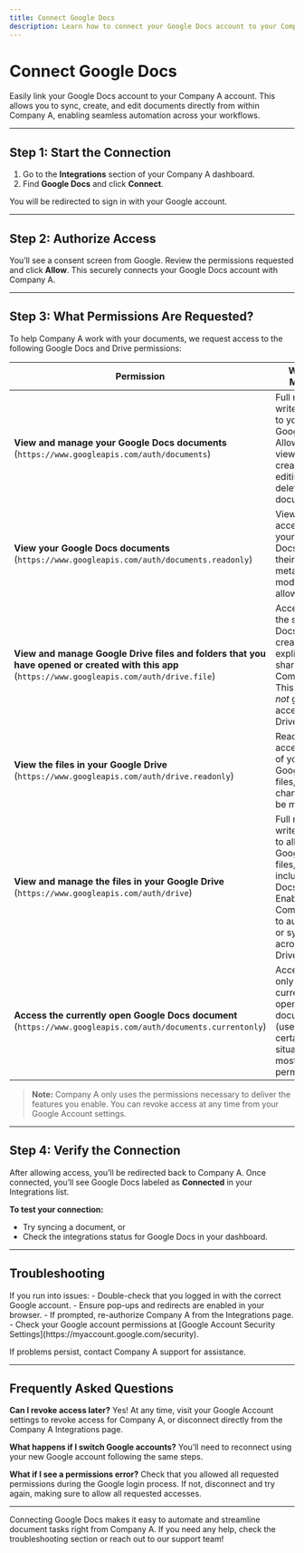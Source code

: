```yaml
---
title: Connect Google Docs
description: Learn how to connect your Google Docs account to your Company A account for document sync and automation.
---
```


# Connect Google Docs

Easily link your Google Docs account to your Company A account. This allows you to sync, create, and edit documents directly from within Company A, enabling seamless automation across your workflows.

---

## Step 1: Start the Connection

1. Go to the **Integrations** section of your Company A dashboard.
2. Find **Google Docs** and click **Connect**.

You will be redirected to sign in with your Google account.

---

## Step 2: Authorize Access

You’ll see a consent screen from Google. Review the permissions requested and click **Allow**. This securely connects your Google Docs account with Company A.

---

## Step 3: What Permissions Are Requested?

To help Company A work with your documents, we request access to the following Google Docs and Drive permissions:

| Permission | What it Means |
| --- | --- |
| **View and manage your Google Docs documents**<br />(`https://www.googleapis.com/auth/documents`) | Full read and write access to your Google Docs. Allows viewing, creating, editing, and deleting documents. |
| **View your Google Docs documents**<br />(`https://www.googleapis.com/auth/documents.readonly`) | View-only access to your Google Docs and their metadata. No modifications allowed. |
| **View and manage Google Drive files and folders that you have opened or created with this app**<br />(`https://www.googleapis.com/auth/drive.file`) | Access to the specific Docs files created or explicitly shared with Company A. This does *not* grant access to all Drive files. |
| **View the files in your Google Drive**<br />(`https://www.googleapis.com/auth/drive.readonly`) | Read-only access to all of your Google Drive files, but no changes can be made. |
| **View and manage the files in your Google Drive**<br />(`https://www.googleapis.com/auth/drive`) | Full read and write access to all your Google Drive files, including Docs. Enables Company A to automate or sync data across your Drive. |
| **Access the currently open Google Docs document**<br />(`https://www.googleapis.com/auth/documents.currentonly`) | Access to only the currently open Docs document (used in certain situations; most limited permission). |

> **Note:** Company A only uses the permissions necessary to deliver the features you enable. You can revoke access at any time from your Google Account settings.

---

## Step 4: Verify the Connection

After allowing access, you’ll be redirected back to Company A. Once connected, you’ll see Google Docs labeled as **Connected** in your Integrations list.

**To test your connection:**
- Try syncing a document, or
- Check the integrations status for Google Docs in your dashboard.

---

## Troubleshooting

<MintlifyAlert type="info" title="Having trouble connecting?">
If you run into issues:
- Double-check that you logged in with the correct Google account.
- Ensure pop-ups and redirects are enabled in your browser.
- If prompted, re-authorize Company A from the Integrations page.
- Check your Google account permissions at [Google Account Security Settings](https://myaccount.google.com/security).

If problems persist, contact Company A support for assistance.
</MintlifyAlert>

---

## Frequently Asked Questions

**Can I revoke access later?**
Yes! At any time, visit your Google Account settings to revoke access for Company A, or disconnect directly from the Company A Integrations page.

**What happens if I switch Google accounts?**
You’ll need to reconnect using your new Google account following the same steps.

**What if I see a permissions error?**
Check that you allowed all requested permissions during the Google login process. If not, disconnect and try again, making sure to allow all requested accesses.

---

Connecting Google Docs makes it easy to automate and streamline document tasks right from Company A. If you need any help, check the troubleshooting section or reach out to our support team!
